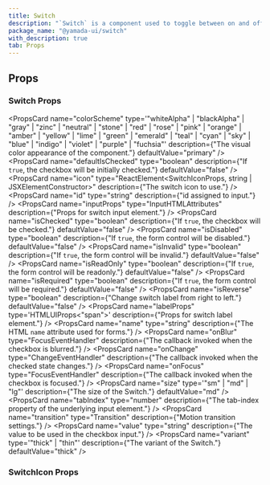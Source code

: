 ```yaml
---
title: Switch
description: "`Switch` is a component used to toggle between on and off states."
package_name: "@yamada-ui/switch"
with_description: true
tab: Props
---
```


## Props

### Switch Props

<PropsCard
  name="colorScheme"
  type='"whiteAlpha" | "blackAlpha" | "gray" | "zinc" | "neutral" | "stone" | "red" | "rose" | "pink" | "orange" | "amber" | "yellow" | "lime" | "green" | "emerald" | "teal" | "cyan" | "sky" | "blue" | "indigo" | "violet" | "purple" | "fuchsia"'
  description={"The visual color appearance of the component."}
  defaultValue="primary"
/>
<PropsCard
  name="defaultIsChecked"
  type="boolean"
  description={"If `true`, the checkbox will be initially checked."}
  defaultValue="false"
/>
<PropsCard
  name="icon"
  type="ReactElement<SwitchIconProps,
  string | JSXElementConstructor<any>>"
  description={"The switch icon to use."}
/>
<PropsCard name="id" type="string" description={"id assigned to input."} />
<PropsCard
  name="inputProps"
  type="InputHTMLAttributes<HTMLInputElement>"
  description={"Props for switch input element."}
/>
<PropsCard
  name="isChecked"
  type="boolean"
  description={"If `true`, the checkbox will be checked."}
  defaultValue="false"
/>
<PropsCard
  name="isDisabled"
  type="boolean"
  description={"If `true`, the form control will be disabled."}
  defaultValue="false"
/>
<PropsCard
  name="isInvalid"
  type="boolean"
  description={"If `true`, the form control will be invalid."}
  defaultValue="false"
/>
<PropsCard
  name="isReadOnly"
  type="boolean"
  description={"If `true`, the form control will be readonly."}
  defaultValue="false"
/>
<PropsCard
  name="isRequired"
  type="boolean"
  description={"If `true`, the form control will be required."}
  defaultValue="false"
/>
<PropsCard
  name="isReverse"
  type="boolean"
  description={"Change switch label from right to left."}
  defaultValue="false"
/>
<PropsCard
  name="labelProps"
  type='HTMLUIProps<"span">'
  description={"Props for switch label element."}
/>
<PropsCard
  name="name"
  type="string"
  description={"The HTML `name` attribute used for forms."}
/>
<PropsCard
  name="onBlur"
  type="FocusEventHandler<HTMLInputElement>"
  description={"The callback invoked when the checkbox is blurred."}
/>
<PropsCard
  name="onChange"
  type="ChangeEventHandler<HTMLInputElement>"
  description={"The callback invoked when the checked state changes."}
/>
<PropsCard
  name="onFocus"
  type="FocusEventHandler<HTMLInputElement>"
  description={"The callback invoked when the checkbox is focused."}
/>
<PropsCard
  name="size"
  type='"sm" | "md" | "lg"'
  description={"The size of the Switch."}
  defaultValue="md"
/>
<PropsCard
  name="tabIndex"
  type="number"
  description={"The tab-index property of the underlying input element."}
/>
<PropsCard
  name="transition"
  type="Transition"
  description={"Motion transition settings."}
/>
<PropsCard
  name="value"
  type="string"
  description={"The value to be used in the checkbox input."}
/>
<PropsCard
  name="variant"
  type='"thick" | "thin"'
  description={"The variant of the Switch."}
  defaultValue="thick"
/>

### SwitchIcon Props

<PropsCard name="isActive" type="boolean" />
<PropsCard name="isChecked" type="boolean" />
<PropsCard name="isFocused" type="boolean" />
<PropsCard name="isHovered" type="boolean" />
